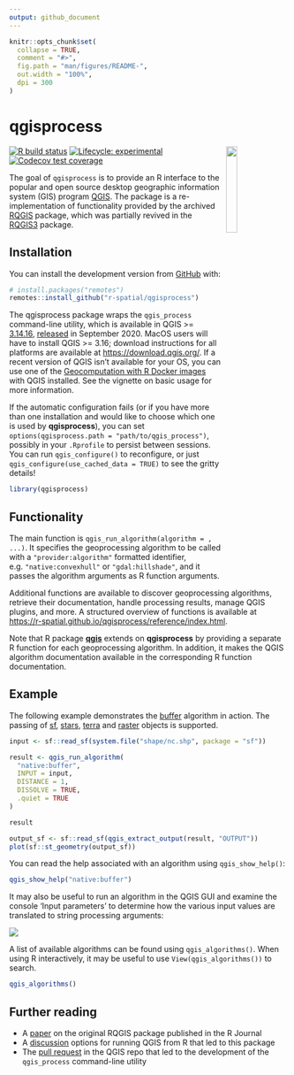 ```yaml
---
output: github_document
---
```


<!-- README.md is generated from README.Rmd. Please edit that file -->

```r
knitr::opts_chunk$set(
  collapse = TRUE,
  comment = "#>",
  fig.path = "man/figures/README-",
  out.width = "100%",
  dpi = 300
)
```

# qgisprocess

<img src="man/figures/qgisprocess.svg" align="right" hspace="10" vspace="0" width="20%">

<!-- badges: start -->
[![R build status](https://github.com/r-spatial/qgisprocess/workflows/R-CMD-check/badge.svg)](https://github.com/r-spatial/qgisprocess/actions)
[![Lifecycle: experimental](https://img.shields.io/badge/lifecycle-experimental-orange.svg)](https://www.tidyverse.org/lifecycle/#experimental)
[![Codecov test coverage](https://codecov.io/gh/r-spatial/qgisprocess/branch/main/graph/badge.svg)](https://codecov.io/gh/r-spatial/qgisprocess?branch=main)
<!-- badges: end -->

The goal of `qgisprocess` is to provide an R interface to the popular and open source desktop geographic information system (GIS) program [QGIS](https://qgis.org/en/site/). The package is a re-implementation of functionality provided by the archived [RQGIS](https://cran.r-project.org/package=RQGIS) package, which was partially revived in the [RQGIS3](https://github.com/r-spatial/RQGIS3) package.

## Installation

You can install the development version from [GitHub](https://github.com/) with:

``` r
# install.packages("remotes")
remotes::install_github("r-spatial/qgisprocess")
```

The qgisprocess package wraps the `qgis_process` command-line utility, which is available in QGIS >= [3.14.16](https://github.com/qgis/QGIS/releases/tag/final-3_14_16), [released](https://qgis.org/en/site/getinvolved/development/roadmap.html) in September 2020. MacOS users will have to install QGIS >= 3.16; download instructions for all platforms are available at <https://download.qgis.org/>. If a recent version of QGIS isn't available for your OS, you can use one of the [Geocomputation with R Docker images](https://github.com/geocompr/docker) with QGIS installed.
See the vignette on basic usage for more information.

If the automatic configuration fails (or if you have more than one installation and would like to choose which one is used by **qgisprocess**), you can set `options(qgisprocess.path = "path/to/qgis_process")`, possibly in your `.Rprofile` to persist between sessions. You can run `qgis_configure()` to reconfigure, or just `qgis_configure(use_cached_data = TRUE)` to see the gritty details!

```r
library(qgisprocess)
```

## Functionality

The main function is `qgis_run_algorithm(algorithm = , ...)`.
It specifies the geoprocessing algorithm to be called with a `"provider:algorithm"` formatted identifier, e.g. `"native:convexhull"` or `"gdal:hillshade"`, and it passes the algorithm arguments as R function arguments.

Additional functions are available to discover geoprocessing algorithms, retrieve their documentation, handle processing results, manage QGIS plugins, and more.
A structured overview of functions is available at <https://r-spatial.github.io/qgisprocess/reference/index.html>.

Note that R package [**qgis**](https://github.com/JanCaha/r_package_qgis) extends on **qgisprocess** by providing a separate R function for each geoprocessing algorithm.
In addition, it makes the QGIS algorithm documentation available in the corresponding R function documentation.

## Example

The following example demonstrates the [buffer](https://docs.qgis.org/latest/en/docs/user_manual/processing_algs/qgis/vectorgeometry.html#buffer) algorithm in action. The passing of [sf](https://r-spatial.github.io/sf), [stars](https://r-spatial.github.io/stars), [terra](https://rspatial.github.io/terra) and [raster](https://cran.r-project.org/package=raster) objects is supported.

```r
input <- sf::read_sf(system.file("shape/nc.shp", package = "sf"))

result <- qgis_run_algorithm(
  "native:buffer",
  INPUT = input,
  DISTANCE = 1,
  DISSOLVE = TRUE,
  .quiet = TRUE
)

result

output_sf <- sf::read_sf(qgis_extract_output(result, "OUTPUT"))
plot(sf::st_geometry(output_sf))
```

You can read the help associated with an algorithm using `qgis_show_help()`:

```r
qgis_show_help("native:buffer")
```

It may also be useful to run an algorithm in the QGIS GUI and examine the console 'Input parameters' to determine how the various input values are translated to string processing arguments:

![](man/figures/qgis-buffer.png)

A list of available algorithms can be found using `qgis_algorithms()`. When using R interactively, it may be useful to use `View(qgis_algorithms())` to search.

```r
qgis_algorithms()
```


## Further reading

- A [paper](https://journal.r-project.org/archive/2017/RJ-2017-067/index.html) on the original RQGIS package published in the R Journal
- A [discussion](https://github.com/r-spatial/discuss/issues/41) options for running QGIS from R that led to this package
- The [pull request](https://github.com/qgis/QGIS/pull/34617) in the QGIS repo that led to the development of the `qgis_process` command-line utility 
